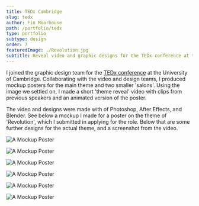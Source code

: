 ```yaml
---
title: TEDx Cambridge
slug: tedx
author: Fin Moorhouse
path: /portfolio/tedx
type: portfolio
subtype: design
order: 7
featuredImage: ./Revolution.jpg
subtitle: Reveal video and graphic designs for the TEDx conference at the university of Cambridge.
---
```


I joined the graphic design team for the <a href="http://www.tedxcambridgeuniversity.org/" target="blank">TEDx conference</a> at the University of Cambridge. Collaborating with the video and design teams, I produced mockup posters for the main theme and two smaller 'salons'. Using the image we settled on, I made a short 'theme reveal' video with clips from previous speakers and an animated version of the poster.

The video and designs were made with of Photoshop, After Effects, and Blender. See below a mockup I made for a poster on the theme of 'Revolution', which I submitted in applying for the role. Below that are some further designs for the actual theme, and a screenshot from the video.

![A Mockup Poster](./Revolution.jpg)

![A Mockup Poster](./68.jpg)

![A Mockup Poster](./70.jpg)

![A Mockup Poster](./67.jpg)

![A Mockup Poster](./66.jpg)

![A Mockup Poster](./71.jpg)

